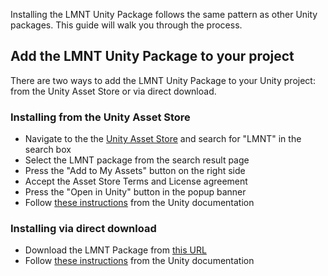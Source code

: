 Installing the LMNT Unity Package follows the same pattern as other Unity packages. This guide
will walk you through the process.

## Add the LMNT Unity Package to your project
There are two ways to add the LMNT Unity Package to your Unity project: from the Unity Asset Store or
via direct download.

### Installing from the Unity Asset Store
- Navigate to the the [Unity Asset Store](https://assetstore.unity.com/) and search for "LMNT" in
the search box
- Select the LMNT package from the search result page
- Press the "Add to My Assets" button on the right side
- Accept the Asset Store Terms and License agreement
- Press the "Open in Unity" button in the popup banner
- Follow [these instructions](https://docs.unity3d.com/2022.3/Documentation/Manual/upm-ui-import.html) from the Unity documentation

### Installing via direct download
- Download the LMNT Package from [this URL](https://r.lmnt.com/unity/LMNT-Unity-package-0.1.0.tgz)
- Follow [these instructions](https://docs.unity3d.com/2022.3/Documentation/Manual/upm-ui-tarball.html) from the Unity documentation
